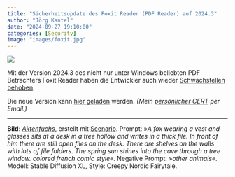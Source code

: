 ```yaml
---
title: "Sicherheitsupdate des Foxit Reader (PDF Reader) auf 2024.3"
author: "Jörg Kantel"
date: "2024-09-27 19:10:00"
categories: [Security]
image: "images/foxit.jpg"
---
```


[![](images/foxit-b.jpg)](https://www.flickr.com/photos/schockwellenreiter/53569441496/)

Mit der Version 2024.3 des nicht nur unter Windows beliebten PDF Betrachters Foxit Reader haben die Entwickler auch wieder [Schwachstellen behoben](https://www.foxit.com/support/security-bulletins.html).

Die neue Version kann [hier geladen](https://www.foxitsoftware.com/downloads/#Foxit-Reader/) werden. *(Mein [persönlicher CERT](https://wwwuser.gwdguser.de/~mreiman1/) per Email.)*

---

**Bild**: *[Aktenfuchs](https://www.flickr.com/photos/schockwellenreiter/53569441496/)*, erstellt mit [Scenario](http://cognitiones.kantel-chaos-team.de/technikgeschichte/rechnerundnetze/scenario.html). Prompt: »*A fox wearing a vest and glasses sits at a desk in a tree hollow and writes in a thick file. In front of him there are still open files on the desk. There are shelves on the walls with lots of file folders. The spring sun shines into the cave through a tree window. colored french comic style*«. Negative Prompt: »*other animals*«. Modell: Stable Diffusion XL, Style: Creepy Nordic Fairytale.